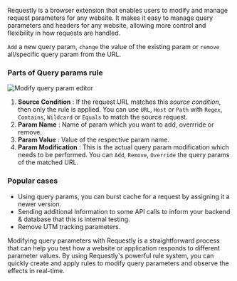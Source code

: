 Requestly is a browser extension that enables users to modify and manage
request parameters for any website. It makes it easy to manage query
parameters and headers for any website, allowing more control and flexibility
in how requests are handled.

`Add` a new query param, `change` the value of the existing param or `remove`
all/specific query param from the URL.

### Parts of Query params rule

<img
  src="/img/docs/modify-query-param-editor.png"
  alt="Modify query param editor"
/>

1. **Source Condition** : If the request URL matches this _source condition_, then only the rule is applied. You can use `URL`, `Host` or `Path` with `Regex`, `Contains`, `Wildcard` or `Equals` to match the source request.
2. **Param Name** : Name of param which you want to add, overrride or remove.
3. **Param Value** : Value of the respective param name.
4. **Param Modification** : This is the actual query param modification which needs to be performed. You can `Add`, `Remove`, `Override` the query params of the matched URL.

### Popular cases

- Using query params, you can burst cache for a request by assigning it a newer version.
- Sending additional Information to some API calls to inform your backend & database that this is internal testing.
- Remove UTM tracking parameters.

Modifying query parameters with Requestly is a straightforward process that
can help you test how a website or application responds to different parameter
values. By using Requestly's powerful rule system, you can quickly create and
apply rules to modify query parameters and observe the effects in real-time.
